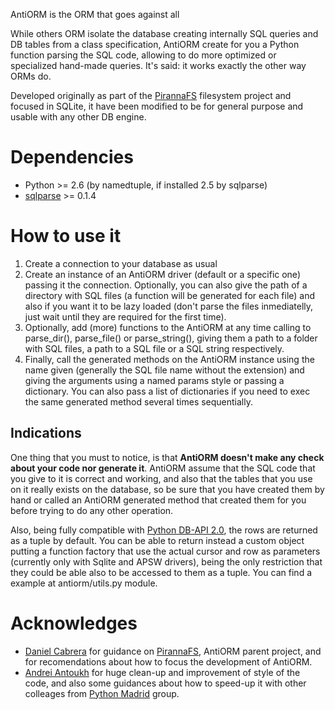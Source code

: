 AntiORM is the ORM that goes against all

While others ORM isolate the database creating internally SQL queries and DB tables from a class specification, AntiORM create for you a Python function parsing the SQL code, allowing to do more optimized or specialized hand-made queries. It's said: it works exactly the other way ORMs do.

Developed originally as part of the [https://github.com/piranna/PirannaFS PirannaFS] filesystem project and focused in SQLite, it have been modified to be for general purpose and usable with any other DB engine.

= Dependencies =
* Python   >= 2.6 (by namedtuple, if installed 2.5 by sqlparse)
* [https://github.com/piranna/sqlparse sqlparse] >= 0.1.4

= How to use it =
# Create a connection to your database as usual
# Create an instance of an AntiORM driver (default or a specific one) passing it the connection. Optionally, you can also give the path of a directory with SQL files (a function will be generated for each file) and also if you want it to be lazy loaded (don't parse the files inmediatelly, just wait until they are required for the first time).
# Optionally, add (more) functions to the AntiORM at any time calling to parse_dir(), parse_file() or parse_string(), giving them a path to a folder with SQL files, a path to a SQL file or a SQL string respectively.
# Finally, call the generated methods on the AntiORM instance using the name given (generally the SQL file name without the extension) and giving the arguments using a named params style or passing a dictionary. You can also pass a list of dictionaries if you need to exec the same generated method several times sequentially.

== Indications ==
One thing that you must to notice, is that '''AntiORM doesn't make any check about your code nor generate it'''. AntiORM assume that the SQL code that you give to it is correct and working, and also that the tables that you use on it really exists on the database, so be sure that you have created them by hand or called an AntiORM generated method that created them for you before trying to do any other operation.

Also, being fully compatible with [http://www.python.org/dev/peps/pep-0249 Python DB-API 2.0], the rows are returned as a tuple by default. You can be able to return instead a custom object putting a function factory that use the actual cursor and row as parameters (currently only with Sqlite and APSW drivers), being the only restriction that they could be able also to be accessed to them as a tuple. You can find a example at antiorm/utils.py module.

= Acknowledges =
* [https://github.com/dansrocks Daniel Cabrera] for guidance on [https://github.com/piranna/PirannaFS PirannaFS], AntiORM parent project, and for recomendations about how to focus the development of AntiORM.
* [https://github.com/niwibe Andrei Antoukh] for huge clean-up and improvement of style of the code, and also some guidances about how to speed-up it with other colleages from [http://www.python-madrid.es Python Madrid] group.
